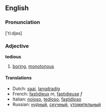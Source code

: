 ==English==
===Pronunciation===
['ti:djəs]
===Adjective===
'''tedious'''

#[[boring]], [[monotonous]]

====Translations====
*Dutch: [[saai]], [[langdradig]]
*French: [[fastidieux]] ''m'', [[fastidieuse]] ''f''
*Italian: [[noioso]], [[tedioso]], [[fastidioso]]
*Russian: [[нудный]], [[скучный]], [[утомительный]]